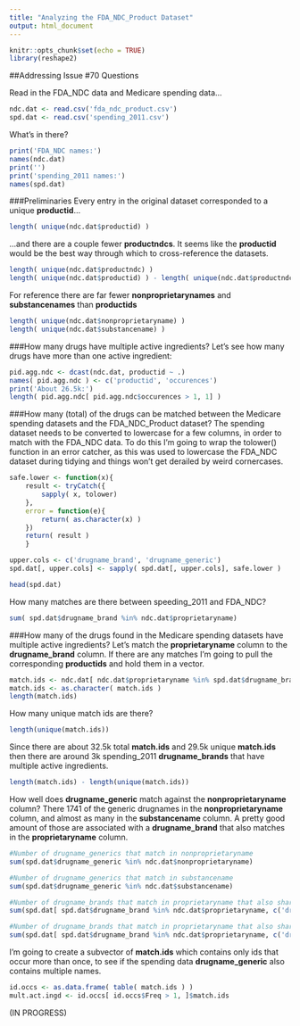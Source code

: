 ```yaml
---
title: "Analyzing the FDA_NDC_Product Dataset"
output: html_document
---
```


```r
knitr::opts_chunk$set(echo = TRUE)
library(reshape2)
```

##Addressing Issue #70 Questions

Read in the FDA_NDC data and Medicare spending data...
```r
ndc.dat <- read.csv('fda_ndc_product.csv')
spd.dat <- read.csv('spending_2011.csv')
````

What's in there?
```r
print('FDA_NDC names:')
names(ndc.dat)
print('')
print('spending_2011 names:')
names(spd.dat)
````


###Preliminaries
Every entry in the original dataset corresponded to a unique **productid**...
```r
length( unique(ndc.dat$productid) )
````

...and there are a couple fewer **productndcs**.  It seems like the **productid** would be the best way through which to cross-reference the datasets.
```r
length( unique(ndc.dat$productndc) )
length( unique(ndc.dat$productid) ) - length( unique(ndc.dat$productndc) )
````

For reference there are far fewer **nonproprietarynames** and **substancenames** than **productids**
```r
length( unique(ndc.dat$nonproprietaryname) )
length( unique(ndc.dat$substancename) )
````

###How many drugs have multiple active ingredients?
Let's see how many drugs have more than one active ingredient:
```r
pid.agg.ndc <- dcast(ndc.dat, productid ~ .)
names( pid.agg.ndc ) <- c('productid', 'occurences')
print('About 26.5k:')
length( pid.agg.ndc[ pid.agg.ndc$occurences > 1, 1] )
````

###How many (total) of the drugs can be matched between the Medicare spending datasets and the FDA_NDC_Product dataset?
The spending dataset needs to be converted to lowercase for a few columns, in order to match with the FDA_NDC data.  To do this I'm going to wrap the tolower() function in an error catcher, as this was used to lowercase the FDA_NDC dataset during tidying and things won't get derailed by weird cornercases.
```r
safe.lower <- function(x){
    result <- tryCatch({
        sapply( x, tolower)
    },
    error = function(e){
        return( as.character(x) )
    })
    return( result )
    }

upper.cols <- c('drugname_brand', 'drugname_generic')
spd.dat[, upper.cols] <- sapply( spd.dat[, upper.cols], safe.lower )

head(spd.dat)
````

How many matches are there between speeding_2011 and FDA_NDC?
```r
sum( spd.dat$drugname_brand %in% ndc.dat$proprietaryname)
````


###How many of the drugs found in the Medicare spending datasets have multiple active ingredients?
Let's match the **proprietaryname** column to the **drugname_brand** column.  If there are any matches I'm going to pull the corresponding **productids** and hold them in a vector.
```r
match.ids <- ndc.dat[ ndc.dat$proprietaryname %in% spd.dat$drugname_brand, c('productid') ]
match.ids <- as.character( match.ids )
length(match.ids)
````

How many unique match ids are there?
```r
length(unique(match.ids))
````

Since there are about 32.5k total **match.ids** and 29.5k unique **match.ids** then there are around 3k spending_2011 **drugname_brands** that have multiple active ingredients.
```r
length(match.ids) - length(unique(match.ids))
````

How well does **drugname_generic** match against the **nonproprietaryname** column?  There 1741 of the generic drugnames in the **nonproprietaryname** column, and almost as many in the **substancename** column.  A pretty good amount of those are associated with a **drugname_brand** that also matches in the **proprietaryname** column.
```r
#Number of drugname_generics that match in nonproprietaryname
sum(spd.dat$drugname_generic %in% ndc.dat$nonproprietaryname)

#Number of drugname_generics that match in substancename
sum(spd.dat$drugname_generic %in% ndc.dat$substancename)

#Number of drugname_brands that match in proprietaryname that also share a row with a drugname_generic that matches a nonproprietaryname
sum(spd.dat[ spd.dat$drugname_brand %in% ndc.dat$proprietaryname, c('drugname_generic') ] %in% ndc.dat$nonproprietaryname )

#Number of drugname_brands that match in proprietaryname that also share a row with a drugname_generic that matches a substancename
sum(spd.dat[ spd.dat$drugname_brand %in% ndc.dat$proprietaryname, c('drugname_generic') ] %in% ndc.dat$substancename )
````

I'm going to create a subvector of **match.ids** which contains only ids that occur more than once, to see if the spending data **drugname_generic** also contains multiple names.
```r
id.occs <- as.data.frame( table( match.ids ) )
mult.act.ingd <- id.occs[ id.occs$Freq > 1, ]$match.ids
````
  
(IN PROGRESS)